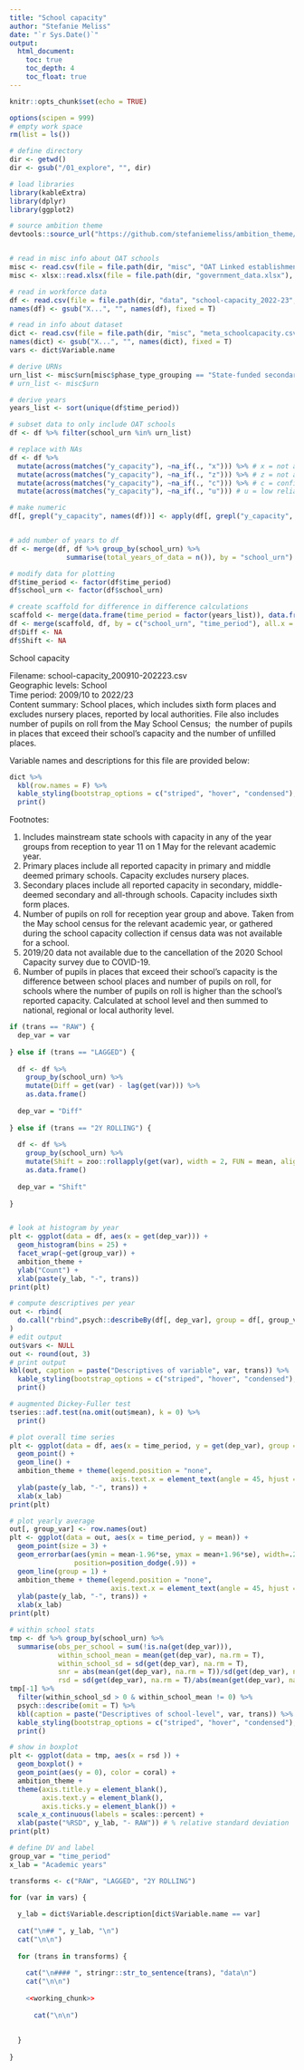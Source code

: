 ```yaml
---
title: "School capacity"
author: "Stefanie Meliss"
date: "`r Sys.Date()`"
output:
  html_document:
    toc: true
    toc_depth: 4
    toc_float: true
---
```


```r
knitr::opts_chunk$set(echo = TRUE)

options(scipen = 999)
# empty work space
rm(list = ls())

# define directory
dir <- getwd()
dir <- gsub("/01_explore", "", dir)

# load libraries
library(kableExtra)
library(dplyr)
library(ggplot2)

# source ambition theme
devtools::source_url("https://github.com/stefaniemeliss/ambition_theme/blob/main/ambition_theme.R?raw=TRUE")


# read in misc info about OAT schools
misc <- read.csv(file = file.path(dir, "misc", "OAT Linked establishments.csv"))
misc <- xlsx::read.xlsx(file = file.path(dir, "government_data.xlsx"), sheetName = "data_OAT")

# read in workforce data
df <- read.csv(file = file.path(dir, "data", "school-capacity_2022-23", "data", "school-capacity_200910-202223.csv"))
names(df) <- gsub("X...", "", names(df), fixed = T)

# read in info about dataset
dict <- read.csv(file = file.path(dir, "misc", "meta_schoolcapacity.csv"))
names(dict) <- gsub("X...", "", names(dict), fixed = T)
vars <- dict$Variable.name

# derive URNs
urn_list <- misc$urn[misc$phase_type_grouping == "State-funded secondary" & grepl("Urban", misc$urban_rural)]
# urn_list <- misc$urn

# derive years
years_list <- sort(unique(df$time_period))

# subset data to only include OAT schools
df <- df %>% filter(school_urn %in% urn_list)

# replace with NAs
df <- df %>%
  mutate(across(matches("y_capacity"), ~na_if(., "x"))) %>% # x = not available - information has not been collected or there are no estimates available at this level of aggregation.
  mutate(across(matches("y_capacity"), ~na_if(., "z"))) %>% # z = not applicable - statistic cannot be produced. For example where a denominator is not available to produce a percentage.
  mutate(across(matches("y_capacity"), ~na_if(., "c"))) %>% # c = confidential - where presentation of data would disclose confidential information
  mutate(across(matches("y_capacity"), ~na_if(., "u"))) # u = low reliability - values of the potentially low quality, for example where values of statistical significance have been calculated.

# make numeric
df[, grepl("y_capacity", names(df))] <- apply(df[, grepl("y_capacity", names(df))], MARGIN = 2, FUN = as.numeric)


# add number of years to df
df <- merge(df, df %>% group_by(school_urn) %>%
              summarise(total_years_of_data = n()), by = "school_urn")

# modify data for plotting
df$time_period <- factor(df$time_period)
df$school_urn <- factor(df$school_urn)

# create scaffold for difference in difference calculations
scaffold <- merge(data.frame(time_period = factor(years_list)), data.frame(school_urn = factor(urn_list)))
df <- merge(scaffold, df, by = c("school_urn", "time_period"), all.x = T)
df$Diff <- NA
df$Shift <- NA
```

School capacity  
  
Filename: school-capacity_200910-202223.csv  
Geographic levels: School  
Time period: 2009/10 to 2022/23  
Content summary: School places, which includes sixth form places and excludes nursery places, reported by local authorities. File also includes number of pupils on roll from the May School Census;  the number of pupils in places that exceed their school's capacity and the number of unfilled places.  
  
Variable names and descriptions for this file are provided below:  

```r
dict %>%
  kbl(row.names = F) %>%
  kable_styling(bootstrap_options = c("striped", "hover", "condensed"), fixed_thead = T) %>% 
  print()
```

Footnotes:

1. Includes mainstream state schools with capacity in any of the year groups from reception to year 11 on 1 May for the relevant academic year.
2. Primary places include all reported capacity in primary and middle deemed primary schools. Capacity excludes nursery places.
3. Secondary places include all reported capacity in secondary, middle-deemed secondary and all-through schools. Capacity includes sixth form places.
4. Number of pupils on roll for reception year group and above. Taken from the May school census for the relevant academic year, or gathered during the school capacity collection if census data was not available for a school.
5. 2019/20 data not available due to the cancellation of the 2020 School Capacity survey due to COVID-19.
6. Number of pupils in places that exceed their school's capacity is the difference between school places and number of pupils on roll, for schools where the number of pupils on roll is higher than the school’s reported capacity. Calculated at school level and then summed to national, regional or local authority level.




```r

if (trans == "RAW") {
  dep_var = var
  
} else if (trans == "LAGGED") {
  
  df <- df %>%
    group_by(school_urn) %>%
    mutate(Diff = get(var) - lag(get(var))) %>%
    as.data.frame()
  
  dep_var = "Diff"
  
} else if (trans == "2Y ROLLING") {
  
  df <- df %>%
    group_by(school_urn) %>%
    mutate(Shift = zoo::rollapply(get(var), width = 2, FUN = mean, align = 'right', fill = NA)) %>%
    as.data.frame()
  
  dep_var = "Shift"
  
}


# look at histogram by year
plt <- ggplot(data = df, aes(x = get(dep_var))) + 
  geom_histogram(bins = 25) + 
  facet_wrap(~get(group_var)) + 
  ambition_theme + 
  ylab("Count") +
  xlab(paste(y_lab, "-", trans))
print(plt)

# compute descriptives per year
out <- rbind(
  do.call("rbind",psych::describeBy(df[, dep_var], group = df[, group_var]))
)
# edit output
out$vars <- NULL
out <- round(out, 3)
# print output
kbl(out, caption = paste("Descriptives of variable", var, trans)) %>%
  kable_styling(bootstrap_options = c("striped", "hover", "condensed"), fixed_thead = T) %>%
  print()

# augmented Dickey-Fuller test
tseries::adf.test(na.omit(out$mean), k = 0) %>%
  print()

# plot overall time series
plt <- ggplot(data = df, aes(x = time_period, y = get(dep_var), group = school_urn, col = school_urn)) +
  geom_point() + 
  geom_line() + 
  ambition_theme + theme(legend.position = "none",  
                         axis.text.x = element_text(angle = 45, hjust = 1)) +
  ylab(paste(y_lab, "-", trans)) +
  xlab(x_lab)
print(plt)

# plot yearly average
out[, group_var] <- row.names(out)
plt <- ggplot(data = out, aes(x = time_period, y = mean)) +
  geom_point(size = 3) + 
  geom_errorbar(aes(ymin = mean-1.96*se, ymax = mean+1.96*se), width=.2,
                position=position_dodge(.9)) +
  geom_line(group = 1) + 
  ambition_theme + theme(legend.position = "none",  
                         axis.text.x = element_text(angle = 45, hjust = 1)) +
  ylab(paste(y_lab, "-", trans)) +
  xlab(x_lab)
print(plt)

# within school stats
tmp <- df %>% group_by(school_urn) %>%
  summarise(obs_per_school = sum(!is.na(get(dep_var))),
            within_school_mean = mean(get(dep_var), na.rm = T),
            within_school_sd = sd(get(dep_var), na.rm = T),
            snr = abs(mean(get(dep_var), na.rm = T))/sd(get(dep_var), na.rm = T),
            rsd = sd(get(dep_var), na.rm = T)/abs(mean(get(dep_var), na.rm = T)))
tmp[-1] %>% 
  filter(within_school_sd > 0 & within_school_mean != 0) %>%
  psych::describe(omit = T) %>%
  kbl(caption = paste("Descriptives of school-level", var, trans)) %>%
  kable_styling(bootstrap_options = c("striped", "hover", "condensed"), fixed_thead = T) %>% 
  print()

# show in boxplot
plt <- ggplot(data = tmp, aes(x = rsd )) +
  geom_boxplot() +
  geom_point(aes(y = 0), color = coral) +
  ambition_theme +
  theme(axis.title.y = element_blank(),
        axis.text.y = element_blank(),
        axis.ticks.y = element_blank()) +
  scale_x_continuous(labels = scales::percent) +
  xlab(paste("%RSD", y_lab, "- RAW")) # % relative standard deviation
print(plt)

```


```r
# define DV and label
group_var = "time_period"
x_lab = "Academic years"

transforms <- c("RAW", "LAGGED", "2Y ROLLING")

for (var in vars) {
  
  y_lab = dict$Variable.description[dict$Variable.name == var]
  
  cat("\n## ", y_lab, "\n")
  cat("\n\n")
  
  for (trans in transforms) {
    
    cat("\n#### ", stringr::str_to_sentence(trans), "data\n")
    cat("\n\n")
    
    <<working_chunk>>
      
      cat("\n\n")
    
    
  }
  
}

```

